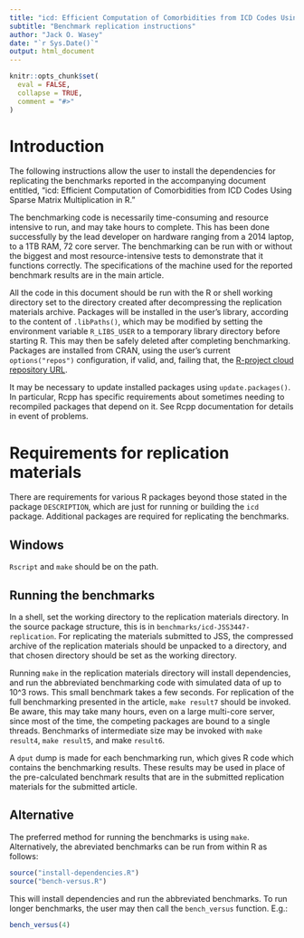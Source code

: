 ```yaml
---
title: "icd: Efficient Computation of Comorbidities from ICD Codes Using Sparse Matrix Multiplication in R"
subtitle: "Benchmark replication instructions"
author: "Jack O. Wasey"
date: "`r Sys.Date()`"
output: html_document
---
```

```r
knitr::opts_chunk$set(
  eval = FALSE,
  collapse = TRUE,
  comment = "#>"
)
```
# Introduction

The following instructions allow the user to install the dependencies for replicating the benchmarks reported in the accompanying document entitled, "icd: Efficient Computation of Comorbidities from ICD Codes Using Sparse Matrix Multiplication in R."

The benchmarking code is necessarily time-consuming and resource intensive to run, and may take hours to complete. This has been done successfully by the lead developer on hardware ranging from a 2014 laptop, to a 1TB RAM, 72 core server. The benchmarking can be run with or without the biggest and most resource-intensive tests to demonstrate that it functions correctly. The specifications of the machine used for the reported benchmark results are in the main article.

All the code in this document should be run with the R or shell working directory set to the directory created after decompressing the replication materials archive. Packages will be installed in the user's library, according to the content of `.libPaths()`, which may be modified by setting the environment variable `R_LIBS_USER` to a temporary library directory before starting R. This may then be safely deleted after completing benchmarking. Packages are installed from CRAN, using the user's current `options("repos")` configuration, if valid, and, failing that, the [R-project cloud repository URL](https://cloud.r-project.org/).

It may be necessary to update installed packages using `update.packages()`. In particular, Rcpp has specific requirements about sometimes needing to recompiled packages that depend on it. See Rcpp documentation for details in event of problems.

# Requirements for replication materials

There are requirements for various R packages beyond those stated in the package `DESCRIPTION`, which are just for running or building the `icd` package. Additional packages are required for replicating the benchmarks.

## Windows

`Rscript` and `make` should be on the path.

## Running the benchmarks

In a shell, set the working directory to the replication materials directory. In the source package structure, this is in `benchmarks/icd-JSS3447-replication`. For replicating the materials submitted to JSS, the compressed archive of the replication materials should be unpacked to a directory, and that chosen directory should be set as the working directory.

Running `make` in the replication materials directory will install dependencies, and run the abbreviated benchmarking code with simulated data of up to 10^3 rows. This small benchmark takes a few seconds. For replication of the full benchmarking presented in the article, `make result7` should be invoked. Be aware, this may take many hours, even on a large multi-core server, since most of the time, the competing packages are bound to a single threads. Benchmarks of intermediate size may be invoked with `make result4`, `make result5`, and make `result6`.

A `dput` dump is made for each benchmarking run, which gives R code which contains the benchmarking results. These results may be used in place of the pre-calculated benchmark results that are in the submitted replication materials for the submitted article.

## Alternative

The preferred method for running the benchmarks is using `make`. Alternatively, the abreviated benchmarks can be run from within R as follows:

```r
source("install-dependencies.R")
source("bench-versus.R")
```

This will install dependencies and run the abbreviated benchmarks. To run longer benchmarks, the user may then call the `bench_versus` function. E.g.:

```r
bench_versus(4)
```
